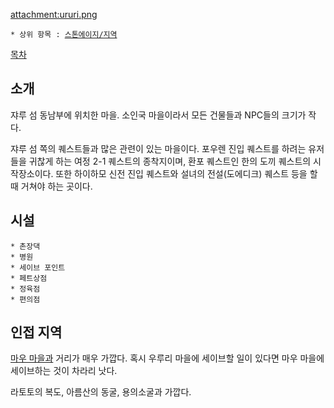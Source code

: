 attachment:ururi.png

 * 상위 항목 : [[스톤에이지/지역]]

[[목차]]
== 소개 ==
쟈루 섬 동남부에 위치한 마을. 소인국 마을이라서 모든 건물들과 NPC들의 크기가 작다.

쟈루 섬 쪽의 퀘스트들과 많은 관련이 있는 마을이다. 포우렌 진입 퀘스트를 하려는 유저들을 귀찮게 하는 여정 2-1 퀘스트의 종착지이며, 환포 퀘스트인 한의 도끼 퀘스트의 시작장소이다. 또한 하이하모 신전 진입 퀘스트와 설녀의 전설(도에디크) 퀘스트 등을 할 때 거쳐야 하는 곳이다.

== 시설 ==
 * 촌장댁
 * 병원
 * 세이브 포인트
 * 페트상점
 * 정육점
 * 편의점

== 인접 지역 ==
[[마우 마을]]과 거리가 매우 가깝다. 혹시 우루리 마을에 세이브할 일이 있다면 마우 마을에 세이브하는 것이 차라리 낫다.

라토토의 복도, 아름산의 동굴, 용의소굴과 가깝다.
